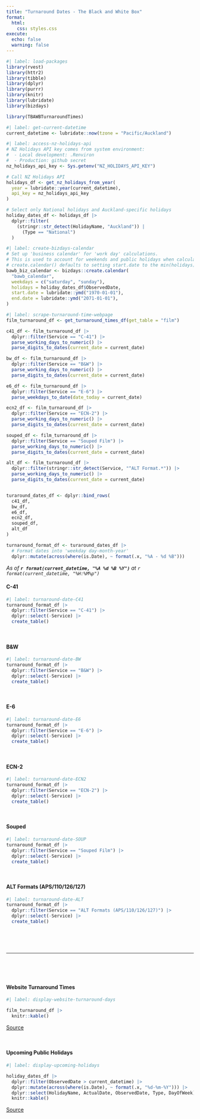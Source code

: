 ```yaml
---
title: "Turnaround Dates - The Black and White Box"
format: 
  html:
    css: styles.css
execute:
  echo: false
  warning: false
---
```


```r
#| label: load-packages
library(rvest)
library(httr2)
library(tibble)
library(dplyr)
library(purrr)
library(knitr)
library(lubridate)
library(bizdays)

library(TBAWBTurnaroundTimes)
```

```r
#| label: get-current-datetime
current_datetime <- lubridate::now(tzone = "Pacific/Auckland")
```

```r
#| label: access-nz-holidays-api
# NZ Holidays API key comes from system environment:
#  - Local development: .Renviron
#  - Production: github secret
nz_holidays_api_key <- Sys.getenv("NZ_HOLIDAYS_API_KEY")

# Call NZ Holidays API
holidays_df <- get_nz_holidays_from_year(
  year = lubridate::year(current_datetime),
  api_key = nz_holidays_api_key
)

# Select only National holidays and Auckland-specific holidays
holiday_dates_df <- holidays_df |>
  dplyr::filter(
    (stringr::str_detect(HolidayName, "Auckland")) |
      (Type == "National")
  )
```

```r
#| label: create-bizdays-calendar
# Set up 'business calendar' for 'work day' calculations.
# This is used to account for weekends and public holidays when calculating due dates.
# create.calendar() defaults to setting start.date to the min(holidays). So need to specify manual start/end dates.
bawb_biz_calendar <- bizdays::create.calendar(
  "bawb_calendar",
  weekdays = c("saturday", "sunday"),
  holidays = holiday_dates_df$ObservedDate,
  start.date = lubridate::ymd("1970-01-01"),
  end.date = lubridate::ymd("2071-01-01"),
)
```

```r
#| label: scrape-turnaround-time-webpage
film_turnaround_df <- get_turnaround_times_df(get_table = "film")
```

```r
c41_df <- film_turnaround_df |>
  dplyr::filter(Service == "C-41") |>
  parse_working_days_to_numeric() |>
  parse_digits_to_dates(current_date = current_date)

bw_df <- film_turnaround_df |>
  dplyr::filter(Service == "B&W") |>
  parse_working_days_to_numeric() |>
  parse_digits_to_dates(current_date = current_date)

e6_df <- film_turnaround_df |>
  dplyr::filter(Service == "E-6") |>
  parse_weekdays_to_date(date_today = current_date)

ecn2_df <- film_turnaround_df |>
  dplyr::filter(Service == "ECN-2") |>
  parse_working_days_to_numeric() |>
  parse_digits_to_dates(current_date = current_date)

souped_df <- film_turnaround_df |>
  dplyr::filter(Service == "Souped Film") |>
  parse_working_days_to_numeric() |>
  parse_digits_to_dates(current_date = current_date)

alt_df <- film_turnaround_df |>
  dplyr::filter(stringr::str_detect(Service, "^ALT Format.*")) |>
  parse_working_days_to_numeric() |>
  parse_digits_to_dates(current_date = current_date)


turaround_dates_df <- dplyr::bind_rows(
  c41_df,
  bw_df,
  e6_df,
  ecn2_df,
  souped_df,
  alt_df
)
```

```r
turnaround_format_df <- turaround_dates_df |>
  # Format dates into 'weekday day-month-year'
  dplyr::mutate(across(where(is.Date), ~ format(.x, "%A - %d %B")))
```

*As of **`r format(current_datetime, "%A %d %B %Y")`** at `r format(current_datetime, "%H:%M%p")`*


#### C-41

```r
#| label: turnaround-date-C41
turnaround_format_df |>
  dplyr::filter(Service == "C-41") |>
  dplyr::select(-Service) |>
  create_table()
```

\

#### B&W

```r
#| label: turnaround-date-BW
turnaround_format_df |>
  dplyr::filter(Service == "B&W") |>
  dplyr::select(-Service) |>
  create_table()
```

\

#### E-6

```r
#| label: turnaround-date-E6
turnaround_format_df |>
  dplyr::filter(Service == "E-6") |>
  dplyr::select(-Service) |>
  create_table()
```

\

#### ECN-2

```r
#| label: turnaround-date-ECN2
turnaround_format_df |>
  dplyr::filter(Service == "ECN-2") |>
  dplyr::select(-Service) |>
  create_table()
```

\

#### Souped

```r
#| label: turnaround-date-SOUP
turnaround_format_df |>
  dplyr::filter(Service == "Souped Film") |>
  dplyr::select(-Service) |>
  create_table()
```

\

#### ALT Formats (APS/110/126/127)

```r
#| label: turnaround-date-ALT
turnaround_format_df |>
  dplyr::filter(Service == "ALT Formats (APS/110/126/127)") |>
  dplyr::select(-Service) |>
  create_table()
```

\

\


------------------------------------------------------------------------

\

\

#### Website Turnaround Times

```r
#| label: display-website-turnaround-days

film_turnaround_df |>
  knitr::kable()
```

[Source](https://theblackandwhitebox.co.nz/turn-around-times/)

\

#### Upcoming Public Holidays

```r
#| label: display-upcoming-holidays

holiday_dates_df |>
  dplyr::filter(ObservedDate > current_datetime) |>
  dplyr::mutate(across(where(is.Date), ~ format(.x, "%d-%m-%Y"))) |>
  dplyr::select(HolidayName, ActualDate, ObservedDate, Type, DayOfWeek) |>
  knitr::kable()
```

[Source](https://www.public-holidays.nz/)
